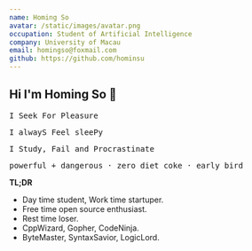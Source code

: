 ```yaml
---
name: Homing So
avatar: /static/images/avatar.png
occupation: Student of Artificial Intelligence
company: University of Macau
email: homingso@foxmail.com
github: https://github.com/hominsu
---
```


## Hi I'm Homing So 👋

<div className="text-center">
  <samp>
    <p className="no-underline"><a className="no-underline">I</a> <a className="no-underline">S</a>eek <a
      className="no-underline">F</a>or <a className="no-underline">P</a>leasure</p>
    <p className="no-underline"><a className="no-underline">I</a> alway<a className="no-underline">S</a> <a
      className="no-underline">F</a>eel slee<a className="no-underline">P</a>y</p>
    <p className="no-underline"><a className="no-underline">I</a> <a className="no-underline">S</a>tudy, <a
      className="no-underline">F</a>ail and <a className="no-underline">P</a>rocrastinate</p>
  </samp>
  <samp>
    <a className="no-underline">powerful + dangerous</a> ·
    <a className="no-underline">zero diet coke</a> ·
    <a className="no-underline">early bird</a>
  </samp>
</div>

**TL;DR**

- Day time student, Work time startuper.
- Free time open source enthusiast.
- Rest time loser.
- CppWizard, Gopher, CodeNinja.
- ByteMaster, SyntaxSavior, LogicLord.

